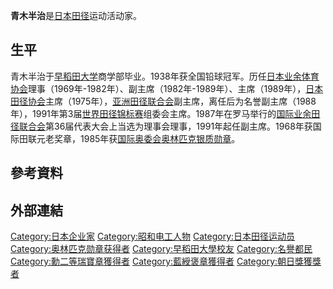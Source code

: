 {{Infobox sportsperson
| name                      = 青木半治
| image                     = 
| image_size                = 
| alt                       = 
| caption                   = 
| real_name                 = 
| native_name               = 
| native_name_lang          = 
| romanizedname             = 
| english_name              = 
| birth_name                = 
| nationality               = 
| national_team             = 
| ethnicity                 = 
| hometown                  = 
| citizenship               = 
| birth_date                = {{Birth date|year=1915|month=7|day=16}}
| birth_place               = 
| death_date                = {{Death date and age|2010|5|30|1915|7|16}}
| death_place               = {{JPN}}東京都
| resting_place             = 
| resting_place_coordinates = 
| monuments                 = 
| residence                 = 
| education                 = 早稻田大學
| alma_mater                = 早稻田大學
| occupation                = 
{{plainlist |
*日本陸上競技連盟理事長
*日本陸上競技連盟會長
*國際業餘田徑協會副主席
}}
| years_active              = 1938 - 2010
| height                    = 
| weight                    = 
| spouse                    = 
| country                   = 
| sport                     = 田徑
| event                     = 鉛球
| event_type                = 
| collegeteam               = 
| league                    = 
| league_type               = 
| former_partner            = 
| retired                   = 
| worlds                    = 
| regionals                 = 
| nationals                 = 
{{ubl
|'''1938年日本陸上競技選手權大會男子組'''：鉛球（7.26公斤）第一名
}}
| pb                        = 
{{ubl
|'''鉛球（7.26公斤）'''：12.64公尺 （1938年）
}}
| updated                   = 2017年1月24日
}}
'''青木半治'''{{BD|1915年|7月16日|2010年|5月30日}}是[[日本|日本]][[田径|田径]]运动活动家。

==生平==
青木半治于[[早稻田大学|早稻田大学]]商学部毕业。1938年获全国铅球冠军。历任[[日本业余体育协会|日本业余体育协会]]理事（1969年-1982年）、副主席（1982年-1989年）、主席（1989年），[[日本田径协会|日本田径协会]]主席（1975年），[[亚洲田径联合会|亚洲田径联合会]]副主席，离任后为名誉副主席（1988年），1991年第3届[[世界田径锦标赛|世界田径锦标赛]]组委会主席。1987年在罗马举行的[[国际业余田径联合会|国际业余田径联合会]]第36届代表大会上当选为理事会理事，1991年起任副主席。1968年获国际田联元老奖章，1985年获[[国际奥委会|国际奥委会]][[奥林匹克银质勋章|奥林匹克银质勋章]]。

== 參考資料 ==
{{Reflist}}

== 外部連結 ==

{{DEFAULTSORT:Aoki, Hanji}}
[[Category:日本企业家|Category:日本企业家]]
[[Category:昭和电工人物|Category:昭和电工人物]]
[[Category:日本田径运动员|Category:日本田径运动员]]
[[Category:奥林匹克勋章获得者|Category:奥林匹克勋章获得者]]
[[Category:早稻田大學校友|Category:早稻田大學校友]]
[[Category:名譽都民|Category:名譽都民]]
[[Category:勳二等瑞寶章獲得者|Category:勳二等瑞寶章獲得者]]
[[Category:藍綬褒章獲得者|Category:藍綬褒章獲得者]]
[[Category:朝日獎獲獎者|Category:朝日獎獲獎者]]